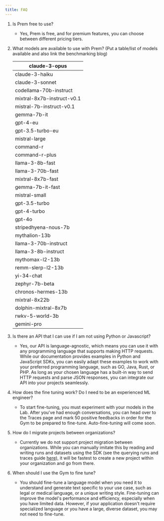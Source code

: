 ```yaml
---
title: FAQ
---
```

1. Is Prem free to use?
    - Yes, Prem is free, and for premium features, you can choose between different pricing tiers.
2. What models are available to use with Prem? (Put a table/list of models available and also link the benchmarking blog)
    
    
    | claude-3-opus |
    | --- |
    | claude-3-haiku |
    | claude-3-sonnet |
    | codellama-70b-instruct |
    | mixtral-8x7b-instruct-v0.1 |
    | mistral-7b-instruct-v0.1 |
    | gemma-7b-it |
    | gpt-4-eu |
    | gpt-3.5-turbo-eu |
    | mistral-large |
    | command-r |
    | command-r-plus |
    | llama-3-8b-fast |
    | llama-3-70b-fast |
    | mixtral-8x7b-fast |
    | gemma-7b-it-fast |
    | mistral-small |
    | gpt-3.5-turbo |
    | gpt-4-turbo |
    | gpt-4o |
    | stripedhyena-nous-7b |
    | mythalion-13b |
    | llama-3-70b-instruct |
    | llama-3-8b-instruct |
    | mythomax-l2-13b |
    | remm-slerp-l2-13b |
    | yi-34-chat |
    | zephyr-7b-beta |
    | chronos-hermes-13b |
    | mixtral-8x22b |
    | dolphin-mixtral-8x7b |
    | rwkv-5-world-3b |
    | gemini-pro |
3. Is there an API that I can use if I am not using Python or Javascript?
    - Yes, our API is language-agnostic, which means you can use it with any programming language that supports making HTTP requests. While our  documentation provides examples in Python and JavaScript SDKs, you can easily adapt these examples to work with your preferred programming language, such as GO, Java, Rust, or PHP. As long as your chosen language has a built-in way to send HTTP requests and parse JSON responses, you can integrate our API into your projects seamlessly.
4. How does the fine tuning work? Do I need to be an experienced ML engineer?
    - To start fine-tuning, you must experiment with your models in the Lab. After you've had enough conversations, you can head over to the Traces page and mark 50 positive feedbacks in order for the Gym to be prepared to fine-tune. Auto-fine-tuning will come soon.
5. How do I migrate projects between organizations?
    - Currently we do not support project migration between organizations. While you can manually imitate this by reading and writing runs and datasets using the SDK (see the querying runs and traces guide [here](https://docs.smith.langchain.com/old/tracing/faq/querying_traces)), it will be fastest to create a new project within your organization and go from there.
6. When should I use the Gym to fine tune?
    - You should fine-tune a language model when you need it to understand and generate text specific to your use case, such as legal or medical language, or a unique writing style. Fine-tuning can improve the model's performance and efficiency, especially when you have limited data. However, if your application doesn't require specialized language or you have a large, diverse dataset, you may not need to fine-tune.